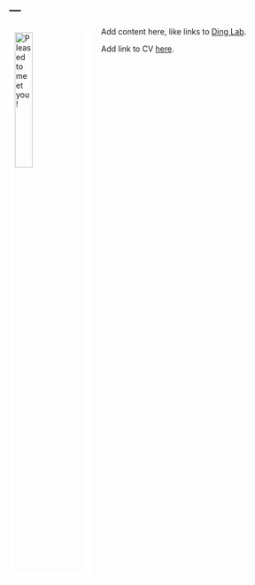 ---
---

<link rel="stylesheet" href="styles.css" type="text/css">

<img src="files/ding_lab_website_profile_picture.jpg" alt="Pleased to meet you!" style="width:25%; border:10px solid white; margin-right: 20px" align="left">

Add content here, like links to [Ding Lab](https://dinglab.wustl.edu). 

Add link to CV [here](files/most_recent_cv.pdf).
